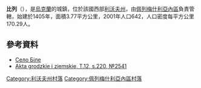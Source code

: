 {{coord|49|36|31|N|24|46|11|E|scale:30000|display=title}}

'''比列'''（{{lang-uk|Біле}}），是[[烏克蘭|烏克蘭]]的城鎮，位於該國西部[[利沃夫州|利沃夫州]]，由[[佩列梅什利亞內區|佩列梅什利亞內區]]負責管轄，始建於1405年，面積3.77平方公里，2001年人口642，人口密度每平方公里170.29人。	

==參考資料==
* [http://w1.c1.rada.gov.ua/pls/z7503/A005?rdat1=09.01.2015&rf7571=20381 Село Біле]
* [http://polona.pl/item/665606/120/ Akta grodzkie i ziemskie, T.12, s.220, №2541] {{Wayback|url=http://polona.pl/item/665606/120/ |date=20151208135011 }}

[[Category:利沃夫州村落|Category:利沃夫州村落]]
[[Category:佩列梅什利亞內區村落|Category:佩列梅什利亞內區村落]]


{{Lviv-geo-stub}}